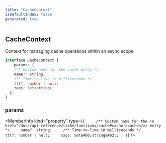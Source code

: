```yaml
---
title: "CacheContext"
isDefaultIndex: false
generated: true
---
```



<!-- This file was generated from the CommandKit source. Do not modify. Instead, re-run the "docgen" script -->


## CacheContext

<GenerationInfo sourceFile="packages/cache/src/use-cache.ts" sourceLine="29" packageName="@commandkit/cache" />

Context for managing cache operations within an async scope

```ts title="Signature"
interface CacheContext {
    params: {
    /** Custom name for the cache entry */
    name?: string;
    /** Time-to-live in milliseconds */
    ttl?: number | null;
    tags: Set<string>;
  };
}
```

<div className="members-wrapper">

### params

<MemberInfo kind="property" type={`{     /** Custom name for the <a href='/docs/api-reference/cache/functions/cache#cache'>cache</a> entry */     name?: string;     /** Time-to-live in milliseconds */     ttl?: number | null;     tags: Set&#60;string&#62;;   }`}   />




</div>
